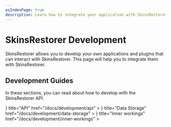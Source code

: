 ```yaml
---
asIndexPage: true
description: Learn how to integrate your application with SkinsRestorer.
---
```



# SkinsRestorer Development

SkinsRestorer allows you to develop your own applications and plugins that can interact with SkinsRestorer.
This page will help you to integrate them with SkinsRestorer.

## Development Guides

In these sections, you can read about how to develop with the SkinsRestorer API.

<Cards>
  <Cards.Card
    icon={
      <CommandLineIcon/>
    }
    title="API"
    href="/docs/development/api"
  >
  </Cards.Card>
  <Cards.Card
    icon={
      <CircleStackIcon/>
    }
    title="Data Storage"
    href="/docs/development/data-storage"
  >
  </Cards.Card>
  <Cards.Card
    icon={
      <Cog6ToothIcon/>
    }
    title="Inner workings"
    href="/docs/development/inner-workings"
  >
  </Cards.Card>
</Cards>

